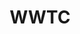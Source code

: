 ---
title: "WWTC"
description: "Description of your new file."
icon: "masks-theatre"
iconType: "regular"
---